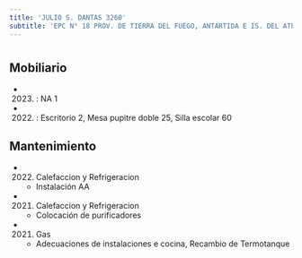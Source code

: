 ```yaml
---
title: 'JULIO S. DANTAS 3260'
subtitle: 'EPC N° 18 PROV. DE TIERRA DEL FUEGO, ANTARTIDA E IS. DEL ATLANT. SUR - JINA(EPCJS 18/17°) ALICIA M. DE JUSTO'
---
```


#


## Mobiliario

*  (2023) : NA 1 

*  (2022) : Escritorio 2, Mesa pupitre doble 25, Silla escolar 60 





## Mantenimiento

*  (2022) Calefaccion y Refrigeracion 
    + Instalación AA

*  (2021) Calefaccion y Refrigeracion 
    + Colocación de purificadores

*  (2021) Gas 
    + Adecuaciones de instalaciones e cocina, Recambio de Termotanque



